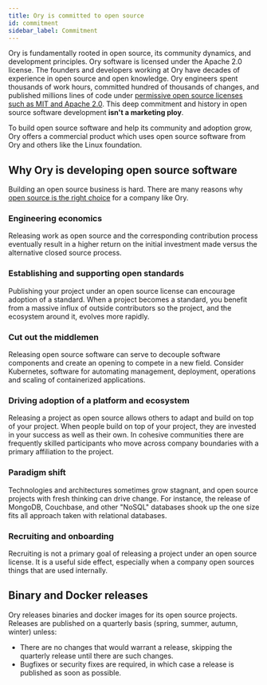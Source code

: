 ```yaml
---
title: Ory is committed to open source
id: commitment
sidebar_label: Commitment
---
```


Ory is fundamentally rooted in open source, its community dynamics, and development principles. Ory software is licensed under the
Apache 2.0 license. The founders and developers working at Ory have decades of experience in open source and open knowledge. Ory
engineers spent thousands of work hours, committed hundred of thousands of changes, and published millions lines of code under
[permissive open source licenses such as MIT and Apache 2.0](https://github.com/ory). This deep commitment and history in open
source software development **isn't a marketing ploy**.

To build open source software and help its community and adoption grow, Ory offers a commercial product which uses open source
software from Ory and others like the Linux foundation.

## Why Ory is developing open source software

Building an open source business is hard. There are many reasons why
[open source is the right choice](https://opensource.google/documentation/reference/why) for a company like Ory.

### Engineering economics

Releasing work as open source and the corresponding contribution process eventually result in a higher return on the initial
investment made versus the alternative closed source process.

### Establishing and supporting open standards

Publishing your project under an open source license can encourage adoption of a standard. When a project becomes a standard, you
benefit from a massive influx of outside contributors so the project, and the ecosystem around it, evolves more rapidly.

### Cut out the middlemen

Releasing open source software can serve to decouple software components and create an opening to compete in a new field. Consider
Kubernetes, software for automating management, deployment, operations and scaling of containerized applications.

### Driving adoption of a platform and ecosystem

Releasing a project as open source allows others to adapt and build on top of your project. When people build on top of your
project, they are invested in your success as well as their own. In cohesive communities there are frequently skilled participants
who move across company boundaries with a primary affiliation to the project.

### Paradigm shift

Technologies and architectures sometimes grow stagnant, and open source projects with fresh thinking can drive change. For
instance, the release of MongoDB, Couchbase, and other "NoSQL" databases shook up the one size fits all approach taken with
relational databases.

### Recruiting and onboarding

Recruiting is not a primary goal of releasing a project under an open source license. It is a useful side effect, especially when
a company open sources things that are used internally.

## Binary and Docker releases

Ory releases binaries and docker images for its open source projects. Releases are published on a quarterly basis (spring, summer,
autumn, winter) unless:

- There are no changes that would warrant a release, skipping the quarterly release until there are such changes.
- Bugfixes or security fixes are required, in which case a release is published as soon as possible.
